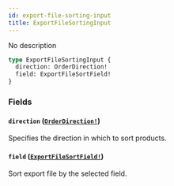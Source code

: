 ```yaml
---
id: export-file-sorting-input
title: ExportFileSortingInput
---
```


No description

```graphql
type ExportFileSortingInput {
  direction: OrderDirection!
  field: ExportFileSortField!
}
```

### Fields

#### `direction` ([`OrderDirection!`](/api-reference/enums/order-direction.mdx))

Specifies the direction in which to sort products.

#### `field` ([`ExportFileSortField!`](/api-reference/enums/export-file-sort-field.mdx))

Sort export file by the selected field.
